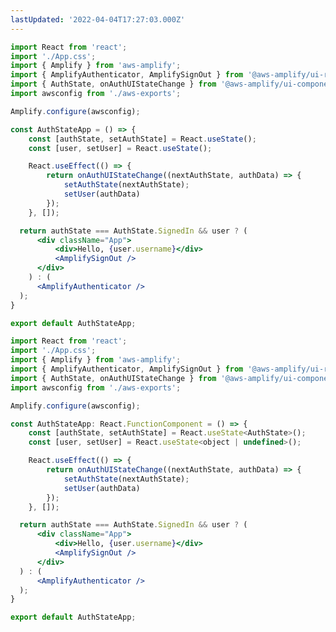 ```yaml
---
lastUpdated: '2022-04-04T17:27:03.000Z'
---
```

<BlockSwitcher>
<Block name="JavaScript">

```jsx
import React from 'react';
import './App.css';
import { Amplify } from 'aws-amplify';
import { AmplifyAuthenticator, AmplifySignOut } from '@aws-amplify/ui-react';
import { AuthState, onAuthUIStateChange } from '@aws-amplify/ui-components';
import awsconfig from './aws-exports';

Amplify.configure(awsconfig);

const AuthStateApp = () => {
    const [authState, setAuthState] = React.useState();
    const [user, setUser] = React.useState();

    React.useEffect(() => {
        return onAuthUIStateChange((nextAuthState, authData) => {
            setAuthState(nextAuthState);
            setUser(authData)
        });
    }, []);

  return authState === AuthState.SignedIn && user ? (
      <div className="App">
          <div>Hello, {user.username}</div>
          <AmplifySignOut />
      </div>
	) : (
      <AmplifyAuthenticator />
  );
}

export default AuthStateApp;
```
</Block>
<Block name="Typescript">

```jsx
import React from 'react';
import './App.css';
import { Amplify } from 'aws-amplify';
import { AmplifyAuthenticator, AmplifySignOut } from '@aws-amplify/ui-react';
import { AuthState, onAuthUIStateChange } from '@aws-amplify/ui-components';
import awsconfig from './aws-exports';

Amplify.configure(awsconfig);

const AuthStateApp: React.FunctionComponent = () => {
    const [authState, setAuthState] = React.useState<AuthState>();
    const [user, setUser] = React.useState<object | undefined>();

    React.useEffect(() => {
        return onAuthUIStateChange((nextAuthState, authData) => {
            setAuthState(nextAuthState);
            setUser(authData)
        });
    }, []);

  return authState === AuthState.SignedIn && user ? (
      <div className="App">
          <div>Hello, {user.username}</div>
          <AmplifySignOut />
      </div>
  ) : (
      <AmplifyAuthenticator />
  );
}

export default AuthStateApp;
```
</Block>
</BlockSwitcher>
